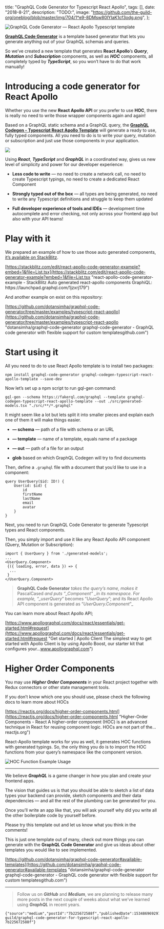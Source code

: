 

  title: "GraphQL Code Generator for Typescript React Apollo",
  tags: [],
  date: "2018-8-21",
  description: "TODO:",
  image: "https://github.com/the-guild-org/oneblog/blob/master/img/704/1*e9-8DMsw80IYIaK1cf3odg.png",
};
      
  

![](https://github.com/the-guild-org/oneblog/blob/master/img/704/1*e9-8DMsw80IYIaK1cf3odg.png?raw=true "GraphQL Code Generator — React Apollo Typescript template")

[**GraphQL Code Generator**](https://github.com/dotansimha/graphql-code-generator/)  is a template based generator that lets you generate anything out of your GraphQL schemas and queries.


So we’ve created a new template that generates **React Apollo**’s **_Query_**, **_Mutation_** and **_Subscription_** components, as well as **_HOC_** components, all completely typed by **_TypeScript_**, so you won’t have to do that work manually!


# Introducing a code generator for React Apollo

Whether you use the new **React Apollo API** or you prefer to use **HOC**, there is really no need to write those wrapper components again and again!


Based on a GraphQL static schema and a GraphQL query, the [**GraphQL Codegen - Typescript React Apollo Template**](https://github.com/dotansimha/graphql-code-generator/tree/master/packages/templates/typescript-react-apollo) will generate a ready to use, fully typed components. All you need to do is to write your query, mutation or subscription and just use those components in your application.


![](https://github.com/the-guild-org/oneblog/blob/master/img/704/0*tEGsG1VbNTHCBfAo?raw=true)

Using **_React_**, **_TypeScript_** and **_GraphQL_** in a coordinated way, gives us new level of simplicity and power for our developer experience:


-   **Less code to write** — no need to create a network call, no need to create Typescript typings, no need to create a dedicated React Component

-   **Strongly typed out of the box** — all types are being generated, no need to write any Typescript definitions and struggle to keep them updated

-   **Full developer experience of tools and IDEs** — development time autocomplete and error checking, not only across your frontend app but also with your API teams!


# Play with it

We prepared an example of how to use those auto generated components, [it’s available on StackBlitz](https://stackblitz.com/edit/react-apollo-code-generator-example).


[https://stackblitz.com/edit/react-apollo-code-generator-example?embed=1&file=List.tsx](https://stackblitz.com/edit/react-apollo-code-generator-example?embed=1&file=List.tsx "react-apollo-code-generator-example - StackBlitz Auto generated react-apollo components GraphiQL: https\://launchpad.graphql.com/1jzxrj179")

And another example on exist on this repository:

[https://github.com/dotansimha/graphql-code-generator/tree/master/examples/typescript-react-apollo](https://github.com/dotansimha/graphql-code-generator/tree/master/examples/typescript-react-apollo "dotansimha/graphql-code-generator
graphql-code-generator - GraphQL code generator with flexible support for custom templatesgithub.com")

# Start using it

All you need to do to use React Apollo template is to install two packages:

```
npm install graphql-code-generator graphql-codegen-typescript-react-apollo-template --save-dev
```

Now let’s set up a npm script to run gql-gen command:

```
gql-gen --schema https://fakerql.com/graphql --template graphql-codegen-typescript-react-apollo-template --out ./src/generated-models.tsx "./src/**/*.graphql"
```

It might seem like a lot but lets split it into smaller pieces and explain each one of them it will make things easier.

-   **— schema** — path of a file with schema or an URL

-   **— template** — name of a template, equals name of a package

-   **— out** — path of a file for an output

-   **glob** based on which GraphQL Codegen will try to find documents


Then, define a `.graphql` file with a document that you’d like to use in a component:


```
query UserQuery($id: ID!) {
    User(id: $id) {
        id
        firstName
        lastName
        email
        avatar
    }
}
```

Next, you need to run GraphQL Code Generator to generate Typescript types and React components.

Then, you simply import and use it like any React Apollo API component (Query, Mutation or Subscription):

```
import { UserQuery } from './generated-models';
...
<UserQuery.Component>
 {({ loading, error, data }) => {
  ...
 }
</UserQuery.Component>
```

> **GraphQL Code Generator** _takes the query’s name, makes it_ PascalCased _and puts “\_Component” \_in its namespace. For example, “\_userQuery_” becomes “_UserQuery_”; and its React Apollo API component is generated as “_UserQuery.Component_”\_
>

You can learn more about React Apollo API;

[https://www.apollographql.com/docs/react/essentials/get-started.html#request](https://www.apollographql.com/docs/react/essentials/get-started.html#request "Get started | Apollo Client
The simplest way to get started with Apollo Client is by using Apollo Boost, our starter kit that configures your…www.apollographql.com")

# Higher Order Components

You may use **_Higher Order Components_** in your React project together with Redux connectors or other state management tools.


If you don’t know which one you should use, please check the following docs to learn more about HOCs

[https://reactjs.org/docs/higher-order-components.html](https://reactjs.org/docs/higher-order-components.html "Higher-Order Components - React
A higher-order component (HOC) is an advanced technique in React for reusing component logic. HOCs are not part of the…reactjs.org")

React-Apollo template works for you as well, it generates HOC functions with generated typings. So, the only thing you do is to import the HOC functions from your query’s namespace like the component version.

![](https://github.com/the-guild-org/oneblog/blob/master/img/704/0*zPsA5FLnJa0UszBk?raw=true "HOC Function Example Usage")

---

We believe **_GraphQL_** is a game changer in how you plan and create your frontend apps.


The vision that guides us is that you should be able to sketch a list of data types your backend can provide, sketch components and their data dependencies — and all the rest of the plumbing can be generated for you.

Once you’ll write an app like that, you will ask yourself why did you write all the other boilerplate code by yourself before.

Please try this template out and let us know what you think in the comments!

This is just one template out of many, check out more things you can generate with the **GraphQL Code Generator** and give us ideas about other templates you would like to see implemented.


[https://github.com/dotansimha/graphql-code-generator#available-templates](https://github.com/dotansimha/graphql-code-generator#available-templates "dotansimha/graphql-code-generator
graphql-code-generator - GraphQL code generator with flexible support for custom templatesgithub.com")

---

> Follow us on **_GitHub_** and **_Medium_**, we are planning to release many more posts in the next couple of weeks about what we’ve learned using **_GraphQL_** in recent years.
>


```backmatter
{"source":"medium","postId":"7b225672588f","publishedDate":1534869692976,"url":"https://medium.com/the-guild/graphql-code-generator-for-typescript-react-apollo-7b225672588f"}
```
